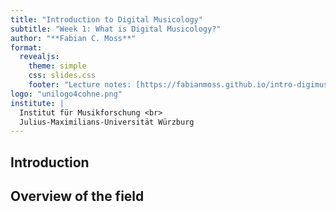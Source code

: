 ```yaml
--- 
title: "Introduction to Digital Musicology"
subtitle: "Week 1: What is Digital Musicology?"
author: "**Fabian C. Moss**"
format:
  revealjs:
    theme: simple
    css: slides.css
    footer: "Lecture notes: [https://fabianmoss.github.io/intro-digimus](https://fabianmoss.github.io/intro-digimus)"
logo: "unilogo4cohne.png"
institute: |
  Institut für Musikforschung <br>
  Julius-Maximilians-Universität Würzburg
--- 
```


## Introduction 

## Overview of the field
